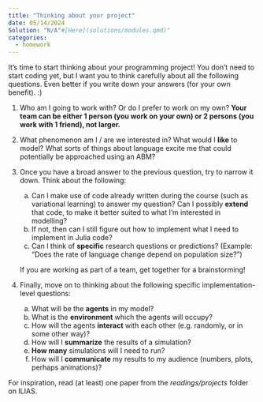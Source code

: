 ```yaml
---
title: "Thinking about your project"
date: 05/14/2024
Solution: "N/A"#[Here](solutions/modules.qmd)"
categories:
  - homework
---
```


It's time to start thinking about your programming project! You don't need to start coding yet, but I want you to think carefully about all the following questions. Even better if you write down your answers (for your own benefit). :)

1. Who am I going to work with? Or do I prefer to work on my own? **Your team can be either 1 person (you work on your own) or 2 persons (you work with 1 friend), not larger.**
1. What phenomenon am I / are we interested in? What would I **like** to model? What sorts of things about language excite me that could potentially be approached using an ABM?
1. Once you have a broad answer to the previous question, try to narrow it down. Think about the following:

   a. Can I make use of code already written during the course (such as variational learning) to answer my question? Can I possibly **extend** that code, to make it better suited to what I'm interested in modelling?
   b. If not, then can I still figure out how to implement what I need to implement in Julia code?
   c. Can I think of **specific** research questions or predictions? (Example: "Does the rate of language change depend on population size?")

   If you are working as part of a team, get together for a brainstorming!

1. Finally, move on to thinking about the following specific implementation-level questions:

   a. What will be the **agents** in my model?
   a. What is the **environment** which the agents will occupy?
   a. How will the agents **interact** with each other (e.g. randomly, or in some other way)?
   a. How will I **summarize** the results of a simulation?
   a. **How many** simulations will I need to run?
   a. How will I **communicate** my results to my audience (numbers, plots, perhaps animations)?


For inspiration, read (at least) one paper from the *readings/projects* folder on ILIAS.


